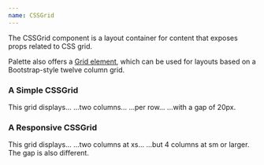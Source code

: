 ```yaml
---
name: CSSGrid
---
```


The CSSGrid component is a layout container for content that exposes props
related to CSS grid.

Palette also offers a [Grid element](/elements/layout/grid/), which can be used
for layouts based on a Bootstrap-style twelve column grid.

### A Simple CSSGrid

<Playground>
  <CSSGrid gridTemplateColumns="repeat(2, 1fr)" gridGap={2} my={2}>
    <Text>This grid displays...</Text>
    <Text>...two columns...</Text>
    <Text>...per row...</Text>
    <Text>...with a gap of 20px.</Text>
  </CSSGrid>
</Playground>

### A Responsive CSSGrid

<Playground>
  <CSSGrid
    gridTemplateColumns={["repeat(2, 1fr)", "repeat(4, 1fr)"]}
    gridGap={[2, 4]}
    my={2}
  >
    <Text>This grid displays...</Text>
    <Text>...two columns at xs...</Text>
    <Text>...but 4 columns at sm or larger.</Text>
    <Text>The gap is also different.</Text>
  </CSSGrid>
</Playground>

